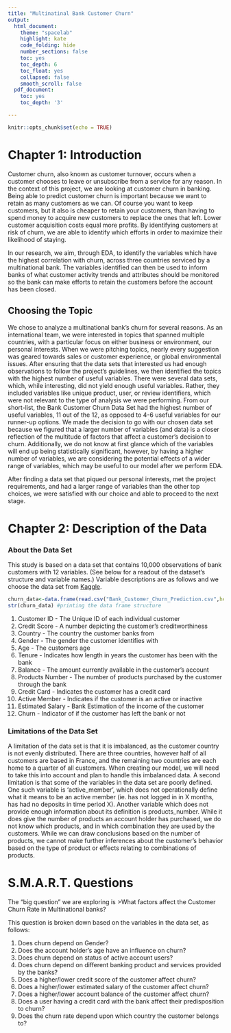 ```yaml
---
title: "Multinatinal Bank Customer Churn"
output: 
  html_document:
    theme: "spacelab"
    highlight: kate
    code_folding: hide
    number_sections: false
    toc: yes
    toc_depth: 6
    toc_float: yes
    collapsed: false
    smooth_scroll: false
  pdf_document:
    toc: yes
    toc_depth: '3'

---
```


```r
knitr::opts_chunk$set(echo = TRUE)
```

# Chapter 1: Introduction

Customer churn, also known as customer turnover, occurs when a customer chooses to leave or unsubscribe from a service for any reason. In the context of this project, we are looking at customer churn in banking. Being able to predict customer churn is important because we want to retain as many customers as we can. Of course you want to keep customers, but it also is cheaper to retain your customers, than having to spend money to acquire new customers to replace the ones that left. Lower customer acquisition costs equal more profits. By identifying customers at risk of churn, we are able to identify which efforts in order to maximize their likelihood of staying. 

In our research, we aim, through EDA, to identify the variables which have the highest correlation with churn, across three countries serviced by a multinational bank. The variables identified can then be used to inform banks of what customer activity trends and attributes should be monitored so the bank can make efforts to retain the customers before the account has been closed.


## Choosing the Topic

We chose to analyze a multinational bank’s churn for several reasons. As an international team, we were interested in topics that spanned multiple countries, with a particular focus on either business or environment, our personal interests. When we were pitching topics, nearly every suggestion was geared towards sales or customer experience, or global environmental issues. After ensuring that the data sets that interested us had enough observations to follow the project’s guidelines, we then identified the topics with the highest number of useful variables. There were several data sets, which, while interesting, did not yield enough useful variables. Rather, they included variables like unique product, user, or review identifiers, which were not relevant to the type of analysis we were performing. From our short-list, the Bank Customer Churn Data Set had the highest number of useful variables, 11 out of the 12, as opposed to 4-6 useful variables for our runner-up options. We made the decision to go with our chosen data set because we figured that a larger number of variables (and data) is a closer reflection of the multitude of factors that affect a customer’s decision to churn. Additionally, we do not know at first glance which of the variables will end up being statistically significant, however, by having a higher number of variables, we are considering the potential effects of a wider range of variables, which may be useful to our model after we perform EDA.

After finding a data set that piqued our personal interests, met the project requirements, and had a larger range of variables than the other top choices, we were satisfied with our choice and able to proceed to the next stage.


# Chapter 2: Description of the Data
### About the Data Set

This study is based on a data set that contains 10,000 observations of bank customers with 12 variables. (See below for a readout of the dataset’s structure and variable names.) Variable descriptions are as follows and we choose the data set from [Kaggle](https://www.kaggle.com/code/tamunoyedarego/abc-multinational-bank-customer-analysis).

```r
churn_data<-data.frame(read.csv("Bank_Customer_Churn_Prediction.csv",header=TRUE)) #reading the file into data frame
str(churn_data) #printing the data frame structure
```
1. Customer ID - The Unique ID of each individual customer
2. Credit Score - A number depicting the customer's creditworthiness
3. Country - The country the customer banks from
4. Gender - The gender the customer identifies with
5. Age - The customers age
6. Tenure - Indicates how length in years the customer has been with the bank
7. Balance - The amount currently available in the customer's account
8. Products Number - The number of products purchased by the customer through the bank
9. Credit Card - Indicates the customer has a credit card
10. Active Member - Indicates if the customer is an active or inactive
11. Estimated Salary - Bank Estimation of the income of the customer
12. Churn - Indicator of if the customer has left the bank or not

### Limitations of the Data Set
A limitation of the data set is that it is imbalanced, as the customer country is not evenly distributed. There are three countries, however half of all customers are based in France, and the remaining two countries are each home to a quarter of all customers. When creating our model, we will need to take this into account and plan to handle this imbalanced data.
A second limitation is that some of the variables in the data set are poorly defined. One such variable is ‘active_member’, which does not operationally define what it means to be an active member (ie. has not logged in in X months, has had no deposits in time period X). Another variable which does not provide enough information about its definition is products_number. While it does give the number of products an account holder has purchased, we do not know which products, and in which combination they are used by the customers. While we can draw conclusions based on the number of products, we cannot make further inferences about the customer's behavior based on the type of product or effects relating to combinations of products.

# S.M.A.R.T. Questions
The "big question" we are exploring is
>What factors affect the Customer Churn Rate in Multinational banks?

This question is broken down based on the variables in the data set, as follows:

1. Does churn depend on Gender?
2. Does the account holder’s age have an influence on churn?
3. Does churn depend on status of active account users?
4. Does churn depend on different banking product and services provided by the banks?
5. Does a higher/lower credit score of the customer affect churn?
6. Does a higher/lower estimated salary of the customer affect churn?
7. Does a higher/lower account balance of the customer affect churn?
8. Does a user having a credit card with the bank affect their predisposition to churn?
9. Does the churn rate depend upon which country the customer belongs to?

## 

